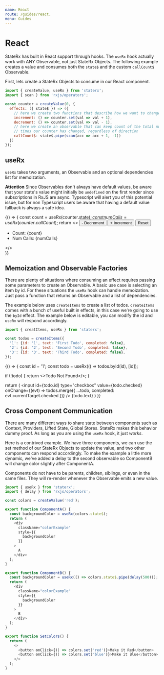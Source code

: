 ```yaml
---
name: React
route: /guides/react,
menu: Guides
---
```



# React

StateRx has built in React support through hooks. The `useRx` hook actually work with ANY Observable, not just StateRx Objects. The following example creates a value and consumes both the `state$` and the custom `callCount$` Observable.

First, lets create a StateRx Objects to consume in our React component.

```js
import { createValue, useRx } from 'staterx';
import { scan } from 'rxjs/operators';

const counter = createValue(0, {
  effects: ({ state$ }) => ({
    // here we create two functions that describe how we want to change our value
    increment: () => counter.set(val => val + 1),
    decrement: () => counter.set(val => val - 1),
    // here we create an observable that can keep count of the total number of
    // times our counter has changed, regardless of direction
    callCount$: state$.pipe(scan(acc => acc + 1, -1))
  })
});
```
## useRx

`useRx` takes two arguments, an Observable and an optional dependencies list for memoization.

**Attention** Since Observables don't always have default values, be aware that your state's value might initially be `undefined` on the first render since subscriptions in RxJS are async. Typescript will alert you of this potential issue, but for non Typescript users be aware that having a default value fallback is always a safe idea.

<Playground>{() => {
  const count = useRx(counter.state$);
  const numCalls = useRx(counter.callCount$);
  return <>
    <button onClick={counter.decrement}>
      - Decrement
    </button>
    <button onClick={counter.increment}>
      + Increment
    </button>
    <button onClick={counter.reset}>
      Reset
    </button>
    <ul>
      <li>Count: {count}</li>
      <li>Num Calls: {numCalls}</li>
    </ul>
  </>  
}}</Playground>

## Memoization and Observable Factories

There are plenty of situations where consuming an effect requires passing some parameters to create an Observable. A basic use case is selecting an item by id. For these situations the `useRx` hook can handle memoization. Just pass a function that returns an Observable and a list of dependencies.

The example below uses `createItems` to create a list of todos. `createItems` comes with a bunch of useful built in effects, in this case we're going to use the `byId` effect. The example below is editable, you can modify the id and `useRx` will respond accordingly.

```js
import { creatItems, useRx } from 'staterx';

const todos = createItems({
  '1': {id: '1', text: 'First Todo', completed: false},
  '2': {id: '2', text: 'Second Todo', completed: false},
  '3': {id: '3', text: 'Third Todo', completed: false},
});
```

<Playground>{() => {
  const id = '1';
  const todo = useRx(() => todos.byId(id), [id]);
  
  if (!todo) {
    return <>Todo Not Found</>;
  }
  
  return (
    <label htmlFor={todo.id}>
      <input
        id={todo.id}
        type="checkbox"
        value={todo.checked}
        onChange={(evt) => todos.merge({
          ...todo,
          completed: evt.currentTarget.checked
        })}
      />
      {todo.text}
    </label>
  )
}}</Playground>

## Cross Component Communication

There are many different ways to share state between components such as Context, Providers, Lifted State, Global Stores. StateRx makes this behavior dummy proof. As long as you are using the `useRx` hook, it just *works*. 

Here is a contrived example. We have three components, we can use the set method of our StateRx Objects to update the value, and two other components can respond accordingly. To make the example a little more dynamic, we've added a delay to the second observable so ComponentB will change color slightly after ComponentA.

Components do not have to be parents, children, siblings, or even in the same files. They will re-render whenever the Observable emits a new value.

```js
import { useRx } from 'staterx';
import { delay } from 'rxjs/operators';

const colors = createValue('red');

export function ComponentA() {
  const backgroundColor = useRx(colors.state$);
  return (
    <div
      className="colorExample"
      style={{
        backgroundColor
      }}
    >
      A
    </div>
  );
}

export function ComponentB() {
  const backgroundColor = useRx(() => colors.state$.pipe(delay(500)));
  return (
    <div
      className="colorExample"
      style={{
        backgroundColor
      }}
    >
      B
    </div>
  );
}

export function SetColors() {
  return (
    <>
      <button onClick={() => colors.set('red')}>Make it Red</button>
      <button onClick={() => colors.set('blue')}>Make it Blue</button>
    </>
  );
}
```

<Playground>
  <SetColors />
  <ComponentA />
  <ComponentB />
</Playground>